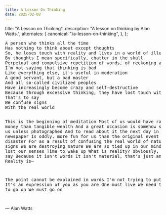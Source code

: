 ```yaml
---
title: A Lesson On Thinking
date: 2025-02-08
---
```



  title: "A Lesson on Thinking",
  description: "A lesson on thinking by Alan Watts.",
  alternates: {
    canonical: "/a-lesson-on-thinking",
  },
};

<DynamicTitle className="mb-7" slug="/a-lesson-on-thinking" />

<div className="spacing-y-7 mb-7">
<Quote size={"1rem"} className="stroke-foreground-200" />
<pre className="font-mono leading-7 py-8 space-y-7">
A person who thinks all the time
Has nothing to think about except thoughts
So, he loses touch with reality and lives in a world of illusions
By thoughts I mean specifically, chatter in the skull
Perpetual and compulsive repetition of words, of reckoning and calculating
I'm not saying that thinking is bad
Like everything else, it's useful in moderation
A good servant, but a bad master
And all so-called civilized peoples
Have increasingly become crazy and self-destructive
Because through excessive thinking, they have lost touch with reality
That's to say
We confuse signs
With the real world

This is the beginning of meditation
Most of us would have rather money than tangible wealth
And a great occasion is somehow spoiled for us unless photographed
And to read about it the next day in the newspaper
Is oddly, more fun for us than the original event
This is a disaster
For as a result of confusing the real world of nature with mere signs
We are destroying nature
We are so tied up in our minds that we've lost our senses
Time to wake up
What is reality?
Obviously, no one can say
Because it isn't words
It isn't material, that's just an idea
Reality is—

The point cannot be explained in words
I'm not trying to put you down
It's an expression of you as you are
One must live
We need to survive, to go on
We must go on

</pre>
<Quote size={"1rem"} className="stroke-foreground-200" />
</div>

<p className="text-foreground-200 text-sm">— Alan Watts</p>

